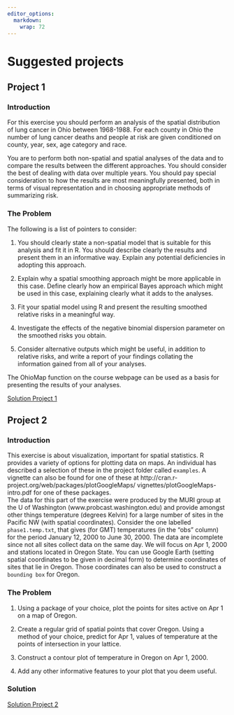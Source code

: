 ```yaml
---
editor_options:
  markdown:
    wrap: 72
---
```


# Suggested projects {.unnumbered}

## Project 1 {.unnumbered}

### Introduction {.unnumbered}

 For this exercise you should perform an analysis of  the spatial distribution of lung cancer in Ohio between 1968-1988.  For each county in Ohio the number of lung cancer deaths and people at risk are given conditioned on county, year, sex, age category and race.

You are to perform both non-spatial and spatial analyses of the data and to compare the results between the different approaches. You should consider the best of dealing with data over multiple years. You should pay special consideration to how the results are most meaningfully presented, both in terms of visual representation and in choosing appropriate methods of summarizing risk.  

### The Problem {.unnumbered}

The following is a list of pointers to consider:

1. You should clearly state a non-spatial model that is suitable for this analysis and fit it in R. You should describe clearly the results and present them in an informative way. Explain any potential deficiencies in adopting this approach. 

2. Explain why a spatial smoothing approach might be more applicable in this case. Define clearly how an empirical Bayes approach which might be used in this case, explaining clearly what it adds to the analyses.

3. Fit your spatial model using R and present the resulting smoothed relative risks in a meaningful way. 

4. Investigate the effects of the negative binomial dispersion parameter on the smoothed risks you obtain. 

5. Consider alternative outputs which might be useful, in addition to relative risks, and write a report of your findings collating the information gained from all of your analyses.

The OhioMap function on the course webpage can be used as a basis for presenting the results of your analyses. 

[Solution Project 1](https://github.com/spacetime-environ/stepi2/blob/main/pdf/p1_Solution1_1.pdf)


## Project 2 {.unnumbered}

### Introduction {.unnumbered}

 This exercise is about visualization, important for spatial statistics. R provides a variety of options for plotting data on maps. 
An individual has described a selection of these in the project folder called ``examples``. 
A vignette can also be found for one of these at
http://cran.r-project.org/web/packages/plotGoogleMaps/
vignettes/plotGoogleMaps-intro.pdf
for one of these packages.  
The data for this part of the exercise were produced by the MURI group at the U of Washington (www.probcast.washington.edu) and provide amongst other things temperature (degrees Kelvin) for a large number of sites in the Pacific NW (with spatial coordinates).  Consider the one labelled  ``phase1.temp.txt``, that gives (for GMT) temperatures (in the "obs" column) for the period January 12, 2000 to June 30, 2000. The data are incomplete since not all sites collect data on the same day.  We will focus on Apr 1, 2000 and stations located in Oregon State. You can use Google Earth (setting spatial coordinates to be given in decimal form) to determine coordinates of sites that lie in Oregon. Those coordinates can also be used to construct a ``bounding box`` for Oregon.

### The Problem {.unnumbered}

1. Using a package of your choice, plot the points for sites active on Apr 1 on a map of Oregon.

2. Create a regular grid of spatial points that cover Oregon. Using a method of your choice, predict for Apr 1, values of temperature at the points of intersection in your lattice. 

3. Construct a contour plot of temperature in Oregon on Apr 1, 2000.

4. Add any other informative features to your plot that you deem useful.

### Solution {.unnumbered}

[Solution Project 2](https://github.com/spacetime-environ/stepi2/blob/main/pdf/p1_Solution1_2.pdf)







